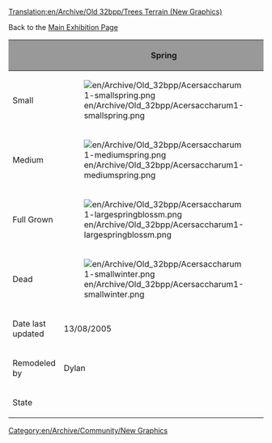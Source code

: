 [[Translation:en/Archive/Old 32bpp/Trees Terrain (New Graphics)]]
[[Category:en/Archive/Community/New Graphics]]

Back to the [[en/Archive/Old 32bpp/32bpp graphics development tracker (extra zoom)|Main Exhibition Page]]

{{en/Linking}}

{| border=2
!style="background:#999999;" |
!style="background:#999999;" | Spring
!style="background:#999999;" | Summer
!style="background:#999999;" | Autumn
!style="background:#999999;" | Winter
|-
|Small
| [[File:en/Archive/Old 32bpp/Acersaccharum1-smallspring.png]]
| [[File:en/Archive/Old 32bpp/Acersaccharum1-smallsummer.png]]
| [[File:en/Archive/Old 32bpp/Acersaccharum1-smallautumn.png]]
| [[File:en/Archive/Old 32bpp/Acersaccharum1-smallwinter.png]]
|-
|Medium
| [[File:en/Archive/Old 32bpp/Acersaccharum1-mediumspring.png]]
| [[File:en/Archive/Old 32bpp/Acersaccharum1-mediumsummer.png]]
| [[File:en/Archive/Old 32bpp/Acersaccharum1-mediumautumn.png]]
| [[File:en/Archive/Old 32bpp/Acersaccharum1-mediumwinter.png]]
|-
|Full Grown
| [[File:en/Archive/Old 32bpp/Acersaccharum1-largespringblossm.png]]
| [[File:en/Archive/Old 32bpp/Acersaccharum1-largesummer.png]]
| [[File:en/Archive/Old 32bpp/Acersaccharum1-largeautumn.png]]
| [[File:en/Archive/Old 32bpp/Acersaccharum1-largewintersnow.png]]
|-
|Dead
| [[File:en/Archive/Old 32bpp/Acersaccharum1-smallwinter.png]]
|
|
| [[File:en/Archive/Old 32bpp/Acersaccharum1-largewinter.png]]
|-
|Date last updated
| 13/08/2005
| 13/08/2005
| 13/08/2005
| 13/08/2005
|-
|Remodeled by
| Dylan
|
|
|
|-
|State
{{en/Archive/Old 32bpp/WIP}}
{{en/Archive/Old 32bpp/WIP}}
{{en/Archive/Old 32bpp/WIP}}
{{en/Archive/Old 32bpp/WIP}}
|}